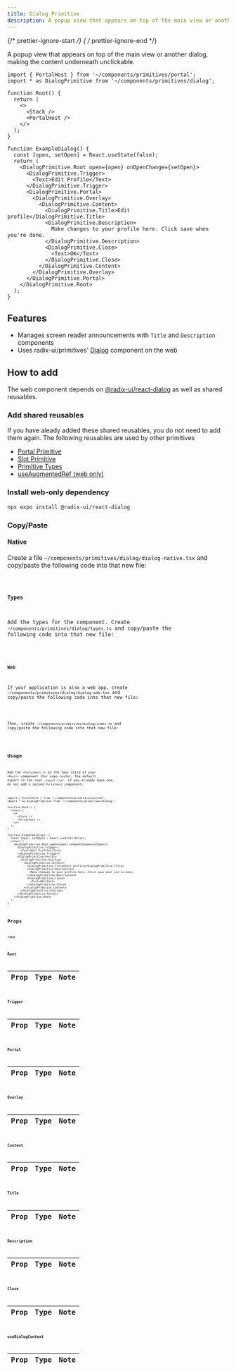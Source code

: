 ```yaml
---
title: Dialog Primitive
description: A popup view that appears on top of the main view or another dialog, making the content underneath unclickable.
---
```


{/* prettier-ignore-start */}
{ /* prettier-ignore-end */}


A popup view that appears on top of the main view or another dialog, making the content underneath unclickable.

```tsx
import { PortalHost } from '~/components/primitives/portal';
import * as DialogPrimitive from '~/components/primitives/dialog';

function Root() {
  return (
    <>
      <Stack />
      <PortalHost />
    </>
  );
}

function ExampleDialog() {
  const [open, setOpen] = React.useState(false);
  return (
    <DialogPrimitive.Root open={open} onOpenChange={setOpen}>
      <DialogPrimitive.Trigger>
        <Text>Edit Profile</Text>
      </DialogPrimitive.Trigger>
      <DialogPrimitive.Portal>
        <DialogPrimitive.Overlay>
          <DialogPrimitive.Content>
            <DialogPrimitive.Title>Edit profile</DialogPrimitive.Title>
            <DialogPrimitive.Description>
              Make changes to your profile here. Click save when you're done.
            </DialogPrimitive.Description>
            <DialogPrimitive.Close>
              <Text>OK</Text>
            </DialogPrimitive.Close>
          </DialogPrimitive.Content>
        </DialogPrimitive.Overlay>
      </DialogPrimitive.Portal>
    </DialogPrimitive.Root>
  );
}
```

## Features

- Manages screen reader announcements with `Title` and `Description` components
- Uses radix-ui/primitives' [Dialog](https://www.radix-ui.com/primitives/docs/components/dialog) component on the web

## How to add

The web component depends on <a target="_blank" href="https://www.radix-ui.com/primitives/docs/components/dialog">@radix-ui/react-dialog</a> as well as shared reusables.

### Add shared reusables

If you have aleady added these shared reusables, you do not need to add them again. The following reusables are used by other primitives

- [Portal Primitive](/primitives/portal)
- [Slot Primitive](/primitives/slot)
- [Primitive Types](/primitives/types)
- [useAugmentedRef (web only)](/primitives/use-augmented-ref)

### Install web-only dependency

```bash
npx expo install @radix-ui/react-dialog
```

### Copy/Paste

#### Native

Create a file `~/components/primitives/dialog/dialog-native.tsx` and copy/paste the following code into that new file:

<Code title="~/components/primitives/dialog/dialog-native.tsx" code={importedNativeCode} />

#### Types

Add the types for the component. Create `~/components/primitives/dialog/types.ts` and copy/paste the following code into that new file:

<Code title="~/components/primitives/dialog/types.ts" code={importedTypesCode} />

#### Web

If your application is also a web app, create `~/components/primitives/dialog/dialog-web.tsx` and copy/paste the following code into that new file:

<Code title="~/components/primitives/dialog/dialog-web.tsx" code={importedWebCode} />



Then, create `~/components/primitives/dialog/index.ts` and copy/paste the following code into that new file:

<Code title="~/components/primitives/dialog/index.ts" code={importedIndexCode} />

## Usage

Add the `<PortalHost />` as the last child of your `<Root/>` component (for expo-router, the default export in the root `_layout.tsx`). If you already have one, do not add a second `PortalHost` component.

```tsx
import { PortalHost } from '~/components/primitives/portal';
import * as DialogPrimitive from '~/components/primitives/dialog';

function Root() {
  return (
    <>
      <Stack />
      <PortalHost />
    </>
  );
}

function ExampleDialog() {
  const [open, setOpen] = React.useState(false);
  return (
    <DialogPrimitive.Root open={open} onOpenChange={setOpen}>
      <DialogPrimitive.Trigger>
        <Text>Edit Profile</Text>
      </DialogPrimitive.Trigger>
      <DialogPrimitive.Portal>
        <DialogPrimitive.Overlay>
          <DialogPrimitive.Content>
            <DialogPrimitive.Title>Edit profile</DialogPrimitive.Title>
            <DialogPrimitive.Description>
              Make changes to your profile here. Click save when you're done.
            </DialogPrimitive.Description>
            <DialogPrimitive.Close>
              <Text>OK</Text>
            </DialogPrimitive.Close>
          </DialogPrimitive.Content>
        </DialogPrimitive.Overlay>
      </DialogPrimitive.Portal>
    </DialogPrimitive.Root>
  );
}
```

## Props

TODO

### Root

| Prop | Type | Note |
| :--: | :--: | :--: |

### Trigger

| Prop | Type | Note |
| :--: | :--: | :--: |

### Portal

| Prop | Type | Note |
| :--: | :--: | :--: |

### Overlay

| Prop | Type | Note |
| :--: | :--: | :--: |

### Content

| Prop | Type | Note |
| :--: | :--: | :--: |

### Title

| Prop | Type | Note |
| :--: | :--: | :--: |

### Description

| Prop | Type | Note |
| :--: | :--: | :--: |

### Close

| Prop | Type | Note |
| :--: | :--: | :--: |

### useDialogContext

| Prop | Type | Note |
| :--: | :--: | :--: |
